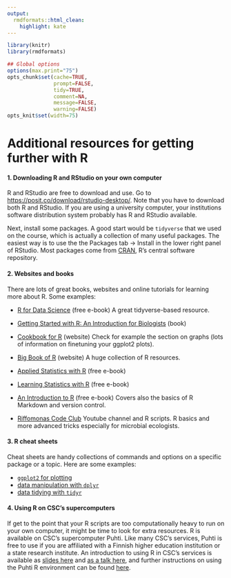 ```yaml
---
output:
  rmdformats::html_clean:
    highlight: kate
---
```



```r
library(knitr)
library(rmdformats)

## Global options
options(max.print="75")
opts_chunk$set(cache=TRUE,
               prompt=FALSE,
               tidy=TRUE,
               comment=NA,
               message=FALSE,
               warning=FALSE)
opts_knit$set(width=75)
```

# Additional resources for getting further with R

#### 1. Downloading R and RStudio on your own computer

R and RStudio are free to download and use. Go to [https://posit.co/download/rstudio-desktop/](https://posit.co/download/rstudio-desktop/). Note that you have to download both R and RStudio. If you are using a university computer, your institutions software distribution system probably has R and RStudio available.

Next, install some packages. A good start would be `tidyverse` that we used on the course, which is actually a collection of many useful packages. The easiest way is to use the the Packages tab -> Install in the lower right panel of RStudio. Most packages come from [CRAN](https://cran.r-project.org/), R's central software repository.

#### 2. Websites and books

There are lots of great books, websites and online tutorials for learning more about R. Some examples:

- [R for Data Science](https://r4ds.had.co.nz/) (free e-book) A great tidyverse-based resource.

- [Getting Started with R: An Introduction for Biologists](https://global.oup.com/academic/product/getting-started-with-r-9780198787846?cc=fi&lang=en&) (book) 

- [Cookbook for R](http://www.cookbook-r.com/) (website) Check for example the section on graphs (lots of information on finetuning your ggplot2 plots).

- [Big Book of R](https://www.bigbookofr.com/) (website) A huge collection of R resources.

- [Applied Statistics with R](https://book.stat420.org/) (free e-book)

- [Learning Statistics with R](https://learningstatisticswithr.com/)  (free e-book)

- [An Introduction to R](https://intro2r.com/) (free e-book) Covers also the basics of R Markdown and version  control.

- [Riffomonas Code Club](https://riffomonas.org/code_club/) Youtube channel and R scripts. R basics and more advanced tricks especially for microbial ecologists.

#### 3. R cheat sheets

Cheat sheets are handy collections of commands and options on a specific package or a topic. Here are some examples:

- [`ggplot2` for plotting ](https://github.com/rstudio/cheatsheets/raw/main/data-visualization-2.1.pdf)  
- [data manipulation with `dplyr`](https://github.com/rstudio/cheatsheets/raw/main/data-transformation.pdf)  
- [data tidying with `tidyr`](https://github.com/rstudio/cheatsheets/raw/main/tidyr.pdf)  


#### 4. Using R on CSC's supercomputers

If get to the point that your R scripts are too computationally heavy to run on your own computer, it might be time to look for extra resources. R is available on CSC's supercomputer Puhti. Like many CSC's services, Puhti is free to use if you are affiliated with a Finnish higher education institution or a state research institute. An introduction to using R in CSC's services is available as [slides here](https://a3s.fi/heli-slides/User_zoom_Rintro_23112022.pdf) and [as a talk here](https://video.csc.fi/media/t/0_t0pp68xr?pk_vid=86530b39c9d332d516753361092bbf0f), and further instructions on using the Puhti R environment can be found [here](https://docs.csc.fi/apps/r-env/).



